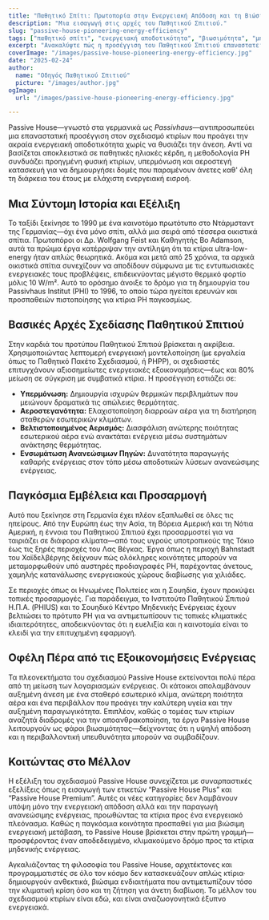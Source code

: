 ```yaml
---
title: "Παθητικό Σπίτι: Πρωτοπορία στην Ενεργειακή Απόδοση και τη Βιώσιμη Άνεση"
description: "Μια εισαγωγή στις αρχές του Παθητικού Σπιτιού."
slug: "passive-house-pioneering-energy-efficiency"
tags: ["παθητικό σπίτι", "ενεργειακή αποδοτικότητα", "βιωσιμότητα", "μηδενικό ισοζύγιο"]
excerpt: "Ανακαλύψτε πώς η προσέγγιση του Παθητικού Σπιτιού επαναστατεί την αρχιτεκτονική—παρέχοντας ανώτερη εσωτερική άνεση, δραστική μείωση της ενεργειακής κατανάλωσης και σημαντική μείωση των εκπομπών άνθρακα, ανεξαρτήτως τύπου κτιρίου ή κλίματος."
coverImage: "/images/passive-house-pioneering-energy-efficiency.jpg"
date: "2025-02-24"
author:
  name: "Οδηγός Παθητικού Σπιτιού"
  picture: "/images/author.jpg"
ogImage:
  url: "/images/passive-house-pioneering-energy-efficiency.jpg"

---
```

Passive House—γνωστό στα γερμανικά ως *Passivhaus*—αντιπροσωπεύει μια επαναστατική προσέγγιση στον σχεδιασμό κτιρίων που προάγει την ακραία ενεργειακή αποδοτικότητα χωρίς να θυσιάζει την άνεση. Αντί να βασίζεται αποκλειστικά σε παθητικές ηλιακές κέρδη, η μεθοδολογία PH συνδυάζει προηγμένη φυσική κτιρίων, υπερμόνωση και αεροστεγή κατασκευή για να δημιουργήσει δομές που παραμένουν άνετες καθ' όλη τη διάρκεια του έτους με ελάχιστη ενεργειακή εισροή.

## Μια Σύντομη Ιστορία και Εξέλιξη

Το ταξίδι ξεκίνησε το 1990 με ένα καινοτόμο πρωτότυπο στο Ντάρμσταντ της Γερμανίας—όχι ένα μόνο σπίτι, αλλά μια σειρά από τέσσερα οικιστικά σπίτια. Πρωτοπόροι οι Δρ. Wolfgang Feist και Καθηγητής Bo Adamson, αυτά τα πρώιμα έργα κατέρριψαν την αντίληψη ότι τα κτίρια ultra-low-energy ήταν απλώς θεωρητικά. Ακόμα και μετά από 25 χρόνια, τα αρχικά οικιστικά σπίτια συνεχίζουν να αποδίδουν σύμφωνα με τις εντυπωσιακές ενεργειακές τους προβλέψεις, επιδεικνύοντας μέγιστο θερμικό φορτίο μόλις 10 W/m². Αυτό το ορόσημο άνοιξε το δρόμο για τη δημιουργία του Passivhaus Institut (PHI) το 1996, το οποίο τώρα ηγείται ερευνών και προσπαθειών πιστοποίησης για κτίρια PH παγκοσμίως.
## Βασικές Αρχές Σχεδίασης Παθητικού Σπιτιού

Στην καρδιά του προτύπου Παθητικού Σπιτιού βρίσκεται η ακρίβεια. Χρησιμοποιώντας λεπτομερή ενεργειακή μοντελοποίηση (με εργαλεία όπως το Παθητικό Πακέτο Σχεδιασμού, ή PHPP), οι σχεδιαστές επιτυγχάνουν αξιοσημείωτες ενεργειακές εξοικονομήσεις—έως και 80% μείωση σε σύγκριση με συμβατικά κτίρια. Η προσέγγιση εστιάζει σε:
- **Υπερμόνωση:** Δημιουργία ισχυρών θερμικών περιβλημάτων που μειώνουν δραματικά τις απώλειες θερμότητας.
- **Αεροστεγανότητα:** Ελαχιστοποίηση διαρροών αέρα για τη διατήρηση σταθερών εσωτερικών κλιμάτων.
- **Βελτιστοποιημένος Αερισμός:** Διασφάλιση ανώτερης ποιότητας εσωτερικού αέρα ενώ ανακτάται ενέργεια μέσω συστημάτων ανάκτησης θερμότητας.
- **Ενσωμάτωση Ανανεώσιμων Πηγών:** Δυνατότητα παραγωγής καθαρής ενέργειας στον τόπο μέσω αποδοτικών λύσεων ανανεώσιμης ενέργειας.

## Παγκόσμια Εμβέλεια και Προσαρμογή

Αυτό που ξεκίνησε στη Γερμανία έχει πλέον εξαπλωθεί σε όλες τις ηπείρους. Από την Ευρώπη έως την Ασία, τη Βόρεια Αμερική και τη Νότια Αμερική, η έννοια του Παθητικού Σπιτιού έχει προσαρμοστεί για να ταιριάζει σε διάφορα κλίματα—από τους υγρούς υποτροπικούς της Τόκιο έως τις ξηρές περιοχές του Λας Βέγκας. Έργα όπως η περιοχή Bahnstadt του Χαϊδελβέργης δείχνουν πώς ολόκληρες κοινότητες μπορούν να μεταμορφωθούν υπό αυστηρές προδιαγραφές PH, παρέχοντας άνετους, χαμηλής κατανάλωσης ενεργειακούς χώρους διαβίωσης για χιλιάδες.

Σε περιοχές όπως οι Ηνωμένες Πολιτείες και η Σουηδία, έχουν προκύψει τοπικές προσαρμογές. Για παράδειγμα, το Ινστιτούτο Παθητικού Σπιτιού Η.Π.Α. (PHIUS) και το Σουηδικό Κέντρο Μηδενικής Ενέργειας έχουν βελτιώσει το πρότυπο PH για να αντιμετωπίσουν τις τοπικές κλιματικές ιδιαιτερότητες, αποδεικνύοντας ότι η ευελιξία και η καινοτομία είναι το κλειδί για την επιτυχημένη εφαρμογή.
## Οφέλη Πέρα από τις Εξοικονομήσεις Ενέργειας

Τα πλεονεκτήματα του σχεδιασμού Passive House εκτείνονται πολύ πέρα από τη μείωση των λογαριασμών ενέργειας. Οι κάτοικοι απολαμβάνουν αυξημένη άνεση με ένα σταθερό εσωτερικό κλίμα, ανώτερη ποιότητα αέρα και ένα περιβάλλον που προάγει την καλύτερη υγεία και την αυξημένη παραγωγικότητα. Επιπλέον, καθώς ο τομέας των κτιρίων αναζητά διαδρομές για την αποανθρακοποίηση, τα έργα Passive House λειτουργούν ως φάροι βιωσιμότητας—δείχνοντας ότι η υψηλή απόδοση και η περιβαλλοντική υπευθυνότητα μπορούν να συμβαδίζουν.

## Κοιτώντας στο Μέλλον

Η εξέλιξη του σχεδιασμού Passive House συνεχίζεται με συναρπαστικές εξελίξεις όπως η εισαγωγή των ετικετών “Passive House Plus” και “Passive House Premium”. Αυτές οι νέες κατηγορίες δεν λαμβάνουν υπόψη μόνο την ενεργειακή απόδοση αλλά και την παραγωγή ανανεώσιμης ενέργειας, προωθώντας τα κτίρια προς ένα ενεργειακό πλεόνασμα. Καθώς η παγκόσμια κοινότητα προσπαθεί για μια βιώσιμη ενεργειακή μετάβαση, το Passive House βρίσκεται στην πρώτη γραμμή—προσφέροντας έναν αποδεδειγμένο, κλιμακούμενο δρόμο προς τα κτίρια μηδενικής ενέργειας.

Αγκαλιάζοντας τη φιλοσοφία του Passive House, αρχιτέκτονες και προγραμματιστές σε όλο τον κόσμο δεν κατασκευάζουν απλώς κτίρια· δημιουργούν ανθεκτικά, βιώσιμα ενδιαιτήματα που αντιμετωπίζουν τόσο την κλιματική κρίση όσο και τη ζήτηση για άνετη διαβίωση. Το μέλλον του σχεδιασμού κτιρίων είναι εδώ, και είναι αναζωογονητικά έξυπνο ενεργειακά.
